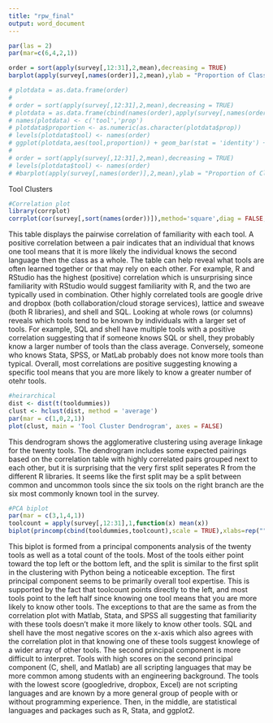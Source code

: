 ```yaml
---
title: "rpw_final"
output: word_document
---
```



```r
par(las = 2)
par(mar=c(6,4,2,1))

order = sort(apply(survey[,12:31],2,mean),decreasing = TRUE)
barplot(apply(survey[,names(order)],2,mean),ylab = "Proportion of Class",ylim = c(0,1))

# plotdata = as.data.frame(order)
# 
# order = sort(apply(survey[,12:31],2,mean),decreasing = TRUE)
# plotdata = as.data.frame(cbind(names(order),apply(survey[,names(order)],2,mean)))
# names(plotdata) <- c('tool','prop')
# plotdata$proportion <- as.numeric(as.character(plotdata$prop))
# levels(plotdata$tool) <- names(order)
# ggplot(plotdata,aes(tool,proportion)) + geom_bar(stat = 'identity') + theme_fivethirtyeight() + scale_color_tableau()
# 
# order = sort(apply(survey[,12:31],2,mean),decreasing = TRUE)
# levels(plotdata$tool) <- names(order)
# #barplot(apply(survey[,names(order)],2,mean),ylab = "Proportion of Class",ylim = c(0,1))
```


Tool Clusters
```r
#Correlation plot
library(corrplot)
corrplot(cor(survey[,sort(names(order))]),method='square',diag = FALSE, mar = c(1,0,1,0),main = '          Tool Correlations')
```
This table displays the pairwise correlation of familiarity with each tool. A positive correlation between a pair indicates that an individual that knows one tool means that it is more likely the individual knows the second language then the class as a whole. The table can help reveal what tools are often learned together or that may rely on each other. For example, R and RStudio has the highest (positive) correlation which is unsurprising since familiarity with RStudio would suggest familiarity with R, and the two are typically used in combination. Other highly correlated tools are google drive and dropbox (both collaboration/cloud storage services), lattice and sweave (both R libraries), and shell and SQL. Looking at whole rows (or columns) reveals which tools tend to be known by individuals with a larger set of tools. For example, SQL and shell have multiple tools with a positive correlation suggesting that if someone knows SQL or shell, they probably know a larger number of tools than the class average. Conversely, someone who knows Stata, SPSS, or MatLab probably does not know more tools than typical. Overall, most correlations are positive suggesting knowing a specific tool means that you are more likely to know a greater number of otehr tools.

```r
#heirarchical
dist <- dist(t(tooldummies))
clust <- hclust(dist, method = 'average')
par(mar = c(1,0,2,1))
plot(clust, main = 'Tool Cluster Dendrogram', axes = FALSE)
```
This dendrogram shows the agglomerative clustering using average linkage for the twenty tools. The dendrogram includes some expected pairings based on the correlation table with highly correlated pairs grouped next to each other, but it is surprising that the very first split seperates R from the different R libraries. It seems like the first split may be a split between common and uncommon tools since the six tools on the right branch are the six most commonly known tool in the survey.

```r
#PCA biplot
par(mar = c(3,1,4,1))
toolcount = apply(survey[,12:31],1,function(x) mean(x))
biplot(princomp(cbind(tooldummies,toolcount),scale = TRUE),xlabs=rep("",114), xlab = '', ylab = '',col = '#f8766d',xlim = c(-.21,.02),ylim = c(-.16,.11),main = 'Biplot from PCA of Tool Familiarity',bg = 'grey')
```
This biplot is formed from a principal components analysis of the twenty tools as well as a total count of the tools. Most of the tools either point toward the top left or the bottom left, and the split is similar to the first split in the clustering with Python being a noticeable exception. The first principal component seems to be primarily overall tool expertise. This is supported by the fact that toolcount points directly to the left, and most tools point to the left half since knowing one tool means that you are more likely to know other tools. The exceptions to that are the same as from the correlation plot with Matlab, Stata, and SPSS all suggesting that familiarity with these tools doesn't make it more likely to know other tools. SQL and shell have the most negative scores on the x-axis which also agrees with the correlation plot in that knowing one of these tools suggest knowlege of a wider array of other tools. The second principal component is more difficult to interpret. Tools with high scores on the second principal component (C, shell, and Matlab) are all scripting languages that may be more common among students with an engineering background. The tools with the lowest score (googledrive, dropbox, Excel) are not scripting languages and are known by a more general group of people with or without programming experience. Then, in the middle, are statistical languages and packages such as R, Stata, and ggplot2.
